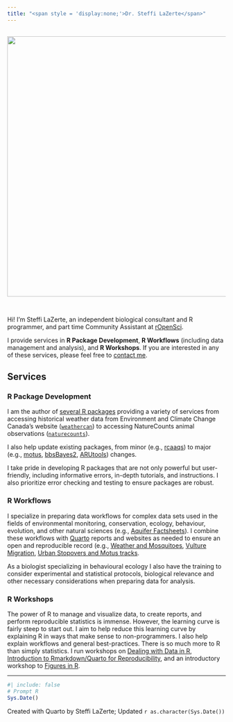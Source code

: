 ```yaml
---
title: "<span style = 'display:none;'>Dr. Steffi LaZerte</span>"
---
```


<img src = "images/logo_eg.png" style = "width:600px; max-width: 100%; margin-top:15px; margin-bottom: 30px;">

Hi! I'm Steffi LaZerte, an independent biological consultant and R programmer, and part time Community Assistant at [rOpenSci](https://ropensci.org/about/#team).

I provide services in **R Package Development**, **R Workflows** (including data management and analysis), and **R Workshops**. If you are interested in any of these services, please feel free to [contact me](mailto:sel@steffilazerte.ca).

## Services


### R Package Development
I am the author of [several R packages](R.html) providing a variety of services from accessing historical weather data from Environment and Climate Change Canada's website ([`weathercan`](https://github.com/ropensci/weathercan)) to accessing NatureCounts animal observations ([`naturecounts`](https://github.com/birdscanada/naturecounts)).

I also help update existing packages, from minor (e.g., [rcaaqs](https://github.com/bcgov/rcaaqs)) to major (e.g., [motus](https://github.com/motusWTS/motus), [bbsBayes2](https://github.com/bbsbayes/bbsbayes2), [ARUtools](https://github.com/ARUtools/ARUtools)) changes.

I take pride in developing R packages that are not only powerful but user-friendly, including informative errors, in-depth tutorials, and instructions. I also prioritize error checking and testing to ensure packages are robust. 

### R Workflows
I specialize in preparing data workflows for complex data sets used in the fields of environmental monitoring, conservation, ecology, behaviour, evolution, and other natural sciences (e.g., [Aquifer Factsheets](https://github.com/bcgov/aquifer-factsheets)). I combine these workflows with [Quarto](https://quarto.org) reports and websites as needed to ensure an open and reproducible record (e.g., [Weather and Mosquitoes](https://github.com/steffilazerte/mosquitoes_weather), [Vulture Migration](https://steffilazerte.ca/vulture_migration/), [Urban Stopovers and Motus tracks](https://steffilazerte.ca/urban_motus).

As a biologist specializing in behavioural ecology I also have the training to consider experimental and statistical protocols, biological relevance and other necessary considerations when preparing data for analysis.


### R Workshops
The power of R to manage and visualize data, to create reports, and perform reproducible statistics is immense. However, the learning curve is fairly steep to start out. I aim to help reduce this learning curve by explaining R in ways that make sense to non-programmers. I also help explain workflows and general best-practices. There is so much more to R than simply statistics.
I run workshops on [Dealing with Data in R](https://github.com/steffilazerte/workshop-dealing-with-data), [Introduction to Rmarkdown/Quarto for Reproducibility](https://github.com/steffilazerte/intro_to_rmarkdown), and an introductory workshop to [Figures in R](https://github.com/steffilazerte/Figures-in-R).

---

```r
#| include: false
# Prompt R
Sys.Date()
```


Created with Quarto by Steffi LaZerte; Updated `r as.character(Sys.Date())`  
